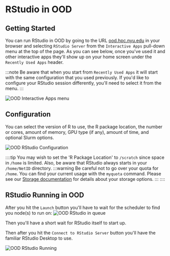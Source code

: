 # RStudio in OOD


## Getting Started
You can run RStudio in OOD by going to the URL [ood.hpc.nyu.edu](http://ood.hpc.nyu.edu) in your browser and selecting `RStudio Server` from the `Interactive Apps` pull-down menu at the top of the page.  As you can see below, once you've used it and other interactive apps they'll show up on your home screen under the `Recently Used Apps` header.

:::note
Be aware that when you start from `Recently Used Apps` it will start with the same configuration that you used previously.  If you'd like to configure your RStudio session differently, you'll need to select it from the menu.
:::

![OOD Interactive Apps menu](./static/ood_interactive_apps_rstudio.png)

## Configuration

You can select the version of R to use, the R package location, the number or cores, amount of memory, GPU type (if any), amount of time, and optional Slurm options.

![OOD RStudio Configuration](./static/ood_rstudio_config.png)

::::tip
You may wish to set the 'R Package Location' to `/scratch` since space in `/home` is limited.
Also, be aware that RStudio always starts in your `/home/NetID` directory.
:::warning
Be careful not to go over your quota for `/home`.  You can find your current usage with the `myquota` command.  Please see our [Storage documentation](../03_storage/01_intro_and_data_management.mdx) for details about your storage options.
:::
::::

## RStudio Running in OOD

After you hit the `Launch` button you'll have to wait for the scheduler to find you node(s) to run on:
![OOD RStudio in queue](./static/ood_rstudio_in_queue.png)

Then you'll have a short wait for RStudio itself to start up.<br />

Then after you hit the `Connect to RStudio Server` button you'll have the familiar RStudio Desktop to use.

![OOD RStudio Running](./static/ood_rstudio_running.png)
